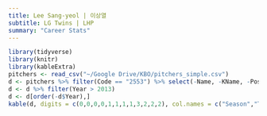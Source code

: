 ```yaml
---
title: Lee Sang-yeol | 이상열
subtitle: LG Twins | LHP
summary: "Career Stats"
---
```

```r
library(tidyverse)
library(knitr)
library(kableExtra)
pitchers <- read_csv("~/Google Drive/KBO/pitchers_simple.csv")
d <- pitchers %>% filter(Code == "2553") %>% select(-Name, -KName, -Position, -Code)
d <- d %>% filter(Year > 2013)
d <- d[order(-d$Year),]
kable(d, digits = c(0,0,0,0,1,1,1,1,3,2,2,2), col.names = c("Season","Team","G","GS","IP","K/9","BB/9","HR/9","BABIP","ERA","FIP","WAR")) %>% kable_styling(bootstrap_options = c("striped", "hover"), fixed_thead = T)
```
